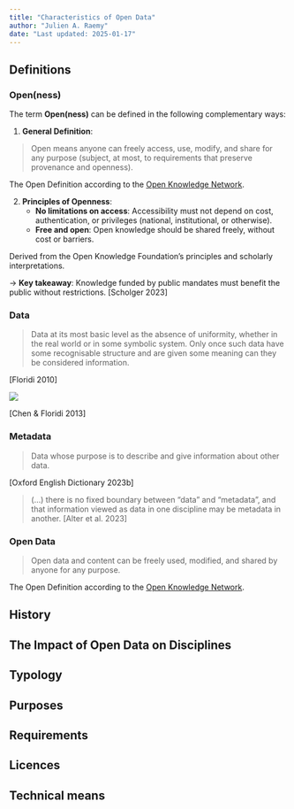---
title: "Characteristics of Open Data"
author: "Julien A. Raemy"
date: "Last updated: 2025-01-17"
---

## Definitions

### Open(ness)

The term **Open(ness)** can be defined in the following complementary ways:

1. **General Definition**:

> Open means anyone can freely access, use, modify, and share for any purpose (subject, at most, to requirements that preserve provenance and openness).

The Open Definition according to the [Open Knowledge Network](https://opendefinition.org/).

2. **Principles of Openness**:
    - **No limitations on access**: Accessibility must not depend on cost, authentication, or privileges (national, institutional, or otherwise).
    - **Free and open**: Open knowledge should be shared freely, without cost or barriers.

Derived from the Open Knowledge Foundation's principles and scholarly interpretations.

&rarr; **Key takeaway**: Knowledge funded by public mandates must benefit the public without restrictions. [Scholger 2023]

### Data

> Data at its most basic level as the absence of uniformity, whether in the real world or in some symbolic system. Only once such data have some recognisable structure and are given some meaning can they be considered information.

[Floridi 2010]

![](https://www.researchgate.net/profile/Luciano-Floridi/publication/257666827/figure/fig2/AS:392780774952979@1470657642732/Floridis-original-information-map-redrawn-based-on-Floridi-2011.png)

[Chen & Floridi 2013]

### Metadata

> Data whose purpose is to describe and give information about other data.

[Oxford English Dictionary 2023b]

> (...) there is no fixed boundary between “data” and “metadata”, and that information viewed as data in one discipline may be metadata in another.  [Alter et al. 2023]

### Open Data

> Open data and content can be freely used, modified, and shared by anyone for any purpose.

The Open Definition according to the [Open Knowledge Network](https://opendefinition.org/).

## History
## The Impact of Open Data on Disciplines
## Typology
## Purposes
## Requirements
## Licences
## Technical means
